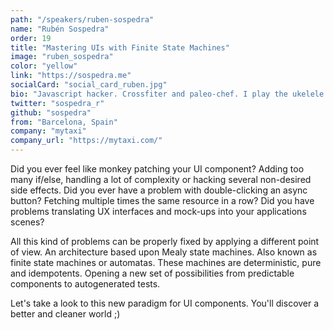 ```yaml
---
path: "/speakers/ruben-sospedra"
name: "Rubén Sospedra"
order: 19
title: "Mastering UIs with Finite State Machines"
image: "ruben_sospedra"
color: "yellow"
link: "https://sospedra.me"
socialCard: "social_card_ruben.jpg"
bio: "Javascript hacker. Crossfiter and paleo-chef. I play the ukelele and read about political science. Gamer and cinephile"
twitter: "sospedra_r"
github: "sospedra"
from: "Barcelona, Spain"
company: "mytaxi"
company_url: "https://mytaxi.com/"
---
```


Did you ever feel like monkey patching your UI component? Adding too many if/else, handling a lot of complexity
or hacking several non-desired side effects.
Did you ever have a problem with double-clicking an async button? Fetching multiple times the same resource in a row?
Did you have problems translating UX interfaces and mock-ups into your applications scenes?

All this kind of problems can be properly fixed by applying a different point of view. An architecture based upon
Mealy state machines. Also known as finite state machines or automatas. These machines are deterministic, pure and
idempotents. Opening a new set of possibilities from predictable components to autogenerated tests.

Let's take a look to this new paradigm for UI components.
You'll discover a better and cleaner world ;)